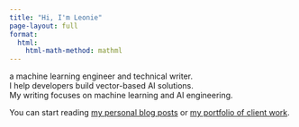 ```yaml
---
title: "Hi, I'm Leonie"
page-layout: full
format:
  html:
    html-math-method: mathml
---
```


a machine learning engineer and technical writer. \
I help developers build vector-based AI solutions.\
My writing focuses on machine learning and AI engineering.

You can start reading [my personal blog posts](blog.qmd) or [my portfolio of client work](portfolio.qmd).

```{=html}
<div id="vector-galaxy-container" style="width: 100%; height: 400px; border-radius: 8px;"></div>

<script src="/js/three.min.js"></script>
<script>
console.log("Starting Vector Galaxy visualization...");

const container = document.getElementById('vector-galaxy-container');
if (!container || typeof THREE === 'undefined') {
  console.error("Container or THREE not available");
} else {
  const width = container.clientWidth || 800;
  const height = 400;

  // Scene setup
  const scene = new THREE.Scene();
  const camera = new THREE.PerspectiveCamera(75, width / height, 0.1, 1000);
  const renderer = new THREE.WebGLRenderer({ 
    antialias: true,
    alpha: true,
    powerPreference: "high-performance"
  });
  
  // High-DPI display support
  const dpr = Math.min(window.devicePixelRatio || 1, 2);
  renderer.setPixelRatio(dpr);
  renderer.setSize(width, height);
  renderer.setClearColor(0xf7f6f2);
  
  // Improve rendering quality
  renderer.outputEncoding = THREE.sRGBEncoding;
  renderer.toneMapping = THREE.ACESFilmicToneMapping;
  renderer.toneMappingExposure = 1.0;
  
  container.appendChild(renderer.domElement);

  // Subtle lighting for galactic feel
  const ambientLight = new THREE.AmbientLight(0xf7f6f2, 0.4);
  const directionalLight = new THREE.DirectionalLight(0xf7f6f2, 0.3);
  directionalLight.position.set(20, 20, 10);
  const pointLight1 = new THREE.PointLight(0x262620, 0.2, 100);
  pointLight1.position.set(-30, 15, -20);
  const pointLight2 = new THREE.PointLight(0x444440, 0.1, 80);
  pointLight2.position.set(25, -10, 30);
  
  scene.add(ambientLight);
  scene.add(directionalLight);
  scene.add(pointLight1);
  scene.add(pointLight2);

  // Position camera for galactic overview
  const cameraZoom = 50;
  camera.position.set(0, 8, cameraZoom);
  camera.lookAt(0, 0, 0);

  // Generate vector points in clustered galactic formation
  function generateVectorPoints() {
    const points = [];
    
    // First galaxy layer - main structure
    const clusterCount = 16;
    const pointsPerCluster = 85;
    
    for (let cluster = 0; cluster < clusterCount; cluster++) {
      // Create galactic spiral arms
      const armAngle = (cluster / clusterCount) * Math.PI * 2;
      const armRadius = 8 + cluster * 2;
      
      for (let i = 0; i < pointsPerCluster; i++) {
        // Spiral galaxy distribution
        const spiralProgress = i / pointsPerCluster;
        const spiralAngle = armAngle + spiralProgress * Math.PI * 3;
        const spiralRadius = armRadius * (0.3 + spiralProgress * 0.7);
        
        // Add some randomness for natural clustering
        const randomRadius = spiralRadius + (Math.random() - 0.5) * 3;
        const randomAngle = spiralAngle + (Math.random() - 0.5) * 0.8;
        const heightVariation = (Math.random() - 0.5) * 8;
        
        const x = Math.cos(randomAngle) * randomRadius;
        const z = Math.sin(randomAngle) * randomRadius;
        const y = heightVariation + Math.sin(spiralProgress * Math.PI * 2) * 3;
        
        points.push({
          position: [x, y, z],
          dimension: Math.floor(Math.random() * 512) + 128,
          similarity: Math.random(),
          cluster: cluster,
          brightness: 0.3 + Math.random() * 0.7
        });
      }
    }
    
    // Second galaxy layer - diffuse halo above and below
    const haloPointCount = 210;
    for (let i = 0; i < haloPointCount; i++) {
      // Create a more diffuse, spherical distribution
      const radius = 12 + Math.random() * 16;
      const theta = Math.random() * Math.PI * 2;
      const phi = Math.random() * Math.PI;
      
      // Bias towards top and bottom to create halo effect
      const heightBias = Math.random() < 0.5 ? -1 : 1;
      const adjustedPhi = phi * 0.6 + (heightBias > 0 ? 0.2 : 0.8) * Math.PI;
      
      const x = Math.sin(adjustedPhi) * Math.cos(theta) * radius;
      const y = Math.cos(adjustedPhi) * radius * 1.5; // Stretch vertically
      const z = Math.sin(adjustedPhi) * Math.sin(theta) * radius;
      
      points.push({
        position: [x, y, z],
        dimension: Math.floor(Math.random() * 256) + 64,
        similarity: Math.random() * 0.6,
        cluster: -2, // Halo cluster
        brightness: 0.2 + Math.random() * 0.4
      });
    }
    
    // Add three asymmetrical satellite clusters
    const satelliteClusters = [
      { center: [25, 12, -8], size: 4, pointCount: 85 },
      { center: [-18, -15, 20], size: 3.5, pointCount: 55 },
      { center: [12, -20, -15], size: 5, pointCount: 70 }
    ];
    
    satelliteClusters.forEach((satellite, satelliteIndex) => {
      for (let i = 0; i < satellite.pointCount; i++) {
        // Create asymmetrical, organic cluster shape
        const localRadius = Math.random() * satellite.size;
        const theta = Math.random() * Math.PI * 2;
        const phi = Math.random() * Math.PI;
        
        // Add asymmetry by skewing the distribution
        const skewX = 1 + Math.sin(satelliteIndex) * 0.4;
        const skewY = 1 + Math.cos(satelliteIndex * 1.5) * 0.3;
        const skewZ = 1 + Math.sin(satelliteIndex * 2) * 0.5;
        
        const localX = Math.sin(phi) * Math.cos(theta) * localRadius * skewX;
        const localY = Math.cos(phi) * localRadius * skewY;
        const localZ = Math.sin(phi) * Math.sin(theta) * localRadius * skewZ;
        
        points.push({
          position: [
            satellite.center[0] + localX,
            satellite.center[1] + localY,
            satellite.center[2] + localZ
          ],
          dimension: Math.floor(Math.random() * 384) + 256,
          similarity: 0.4 + Math.random() * 0.4,
          cluster: 100 + satelliteIndex,
          brightness: 0.3 + Math.random() * 0.5
        });
      }
    });
    
    // Add some "outlier" points - rare embeddings in distant space
    for (let i = 0; i < 40; i++) {
      const distance = 18 + Math.random() * 8;
      const theta = Math.random() * Math.PI * 2;
      const phi = Math.random() * Math.PI;
      
      points.push({
        position: [
          Math.sin(phi) * Math.cos(theta) * distance,
          Math.cos(phi) * distance,
          Math.sin(phi) * Math.sin(theta) * distance
        ],
        dimension: Math.floor(Math.random() * 1024) + 512,
        similarity: Math.random() * 0.3,
        cluster: -1,
        brightness: 0.1 + Math.random() * 0.4
      });
    }
    
    return points;
  }

  // Create visual representation of vector points
  function createVectorPointMeshes(points) {
    const meshes = [];
    
    points.forEach((point, index) => {
      // Create different sized points based on "importance" (dimension)
      const size = 0.08 + (point.dimension / 1024) * 0.15;
      const geometry = new THREE.SphereGeometry(size, 12, 8); // Increased detail
      
      // All dots use brand dark color
      const material = new THREE.MeshBasicMaterial({
        color: 0x262620,
        transparent: true,
        opacity: 0.7 + point.brightness * 0.3
      });
      
      const mesh = new THREE.Mesh(geometry, material);
      mesh.position.set(...point.position);
      
      meshes.push(mesh);
      scene.add(mesh);
    });
    
    return meshes;
  }

  // Create the vector galaxy
  const vectorPoints = generateVectorPoints();
  const pointMeshes = createVectorPointMeshes(vectorPoints);

  let time = 0;

  function animate() {
    time += 0.005;

    // Spherical camera movement around the point cloud (all axes)
    const radius = cameraZoom;
    const orbitSpeed = 0.2;
    const verticalSpeed = 0.15;
    const rollSpeed = 0.1;
    
    // Spherical coordinates for full 3D rotation
    const theta = time * orbitSpeed; // Horizontal rotation
    const phi = Math.sin(time * verticalSpeed) * Math.PI * 0.3 + Math.PI * 0.5; // Vertical oscillation
    
    camera.position.x = Math.sin(phi) * Math.cos(theta) * radius;
    camera.position.y = Math.cos(phi) * radius;
    camera.position.z = Math.sin(phi) * Math.sin(theta) * radius;
    
    // Always look at the center but add slight roll
    const up = new THREE.Vector3(
      Math.sin(time * rollSpeed),
      Math.cos(time * rollSpeed * 0.7),
      Math.sin(time * rollSpeed * 0.3)
    ).normalize();
    
    camera.lookAt(0, 0, 0);
    camera.up.copy(up);

    renderer.render(scene, camera);
    requestAnimationFrame(animate);
  }

  console.log("Starting vector galaxy animation...");
  animate();

  // Handle resize
  function onWindowResize() {
    const newWidth = container.clientWidth;
    const newHeight = 600;
    const dpr = Math.min(window.devicePixelRatio || 1, 2);
    
    camera.aspect = newWidth / newHeight;
    camera.updateProjectionMatrix();
    renderer.setPixelRatio(dpr);
    renderer.setSize(newWidth, newHeight);
  }

  window.addEventListener('resize', onWindowResize);

  // Cleanup on page unload
  window.addEventListener('beforeunload', () => {
    window.removeEventListener('resize', onWindowResize);
  });
}
</script>
```